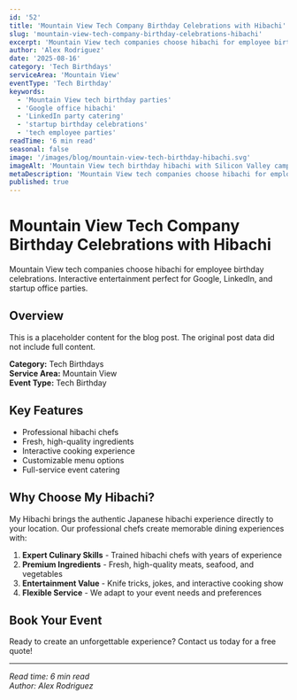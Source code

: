 ```yaml
---
id: '52'
title: 'Mountain View Tech Company Birthday Celebrations with Hibachi'
slug: 'mountain-view-tech-company-birthday-celebrations-hibachi'
excerpt: 'Mountain View tech companies choose hibachi for employee birthday celebrations. Interactive entertainment perfect for Google, LinkedIn, and startup office parties.'
author: 'Alex Rodriguez'
date: '2025-08-16'
category: 'Tech Birthdays'
serviceArea: 'Mountain View'
eventType: 'Tech Birthday'
keywords:
  - 'Mountain View tech birthday parties'
  - 'Google office hibachi'
  - 'LinkedIn party catering'
  - 'startup birthday celebrations'
  - 'tech employee parties'
readTime: '6 min read'
seasonal: false
image: '/images/blog/mountain-view-tech-birthday-hibachi.svg'
imageAlt: 'Mountain View tech birthday hibachi with Silicon Valley campus, tech buildings, modern setup, birthday celebration, and innovative atmosphere'
metaDescription: 'Mountain View tech companies choose hibachi for employee birthday celebrations. Interactive entertainment perfect for office parties and celebrations.'
published: true
---
```


# Mountain View Tech Company Birthday Celebrations with Hibachi

Mountain View tech companies choose hibachi for employee birthday celebrations. Interactive entertainment perfect for Google, LinkedIn, and startup office parties.

## Overview

This is a placeholder content for the blog post. The original post data did not include full content.

**Category:** Tech Birthdays  
**Service Area:** Mountain View  
**Event Type:** Tech Birthday

## Key Features

- Professional hibachi chefs
- Fresh, high-quality ingredients
- Interactive cooking experience
- Customizable menu options
- Full-service event catering

## Why Choose My Hibachi?

My Hibachi brings the authentic Japanese hibachi experience directly to your location. Our professional chefs create memorable dining experiences with:

1. **Expert Culinary Skills** - Trained hibachi chefs with years of experience
2. **Premium Ingredients** - Fresh, high-quality meats, seafood, and vegetables
3. **Entertainment Value** - Knife tricks, jokes, and interactive cooking show
4. **Flexible Service** - We adapt to your event needs and preferences

## Book Your Event

Ready to create an unforgettable experience? Contact us today for a free quote!

---

*Read time: 6 min read*  
*Author: Alex Rodriguez*

